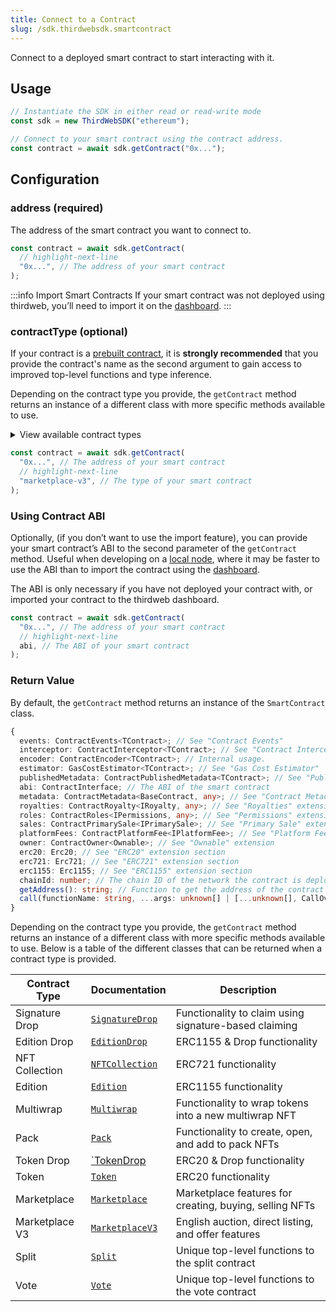 ```yaml
---
title: Connect to a Contract
slug: /sdk.thirdwebsdk.smartcontract
---
```


Connect to a deployed smart contract to start interacting with it.

## Usage

```javascript
// Instantiate the SDK in either read or read-write mode
const sdk = new ThirdWebSDK("ethereum");

// Connect to your smart contract using the contract address.
const contract = await sdk.getContract("0x...");
```

## Configuration

### address (required)

The address of the smart contract you want to connect to.

```javascript
const contract = await sdk.getContract(
  // highlight-next-line
  "0x...", // The address of your smart contract
);
```

:::info Import Smart Contracts
If your smart contract was not deployed using thirdweb, you&rsquo;ll need to import it on the [dashboard](/dashboard).
:::

### contractType (optional)

If your contract is a [prebuilt contract](/prebuilt-contracts), it is **strongly recommended**
that you provide the contract's name as the second argument to gain access to
improved top-level functions and type inference.

Depending on the contract type you provide, the `getContract` method returns an instance
of a different class with more specific methods available to use.

<details>
  <summary>View available contract types</summary>
  <div>
    <ul>
      <li>
        <b>NFT Drop</b>: <code>"nft-drop"</code>
      </li>
      <li>
        <b>Signature Drop</b>: <code>"signature-drop"</code>
      </li>
      <li>
        <b>Edition Drop</b>: <code>"edition-drop"</code>
      </li>
      <li>
        <b>NFT Collection</b>: <code>"nft-collection"</code>
      </li>
      <li>
        <b>Edition</b>: <code>"edition"</code>
      </li>
      <li>
        <b>Multiwrap</b>: <code>"multiwrap"</code>
      </li>
      <li>
        <b>Pack</b>: <code>"pack"</code>
      </li>
      <li>
        <b>Token Drop</b>: <code>"token-drop"</code>
      </li>
      <li>
        <b>Token</b>: <code>"token"</code>
      </li>
      <li>
        <b>Marketplace</b>: <code>"marketplace"</code> |{" "}
        <code>"marketplace-v3"</code>
      </li>
      <li>
        <b>Split</b>: <code>"split"</code>
      </li>
      <li>
        <b>Vote</b>: <code>"vote"</code>
      </li>
    </ul>
  </div>
</details>

```javascript
const contract = await sdk.getContract(
  "0x...", // The address of your smart contract
  // highlight-next-line
  "marketplace-v3", // The type of your smart contract
);
```

### Using Contract ABI

Optionally, (if you don&rsquo;t want to use the import feature),
you can provide your smart contract&rsquo;s ABI to the second parameter of the `getContract` method.
Useful when developing on a [local node](https://docs-fjt5whjye.thirdweb-preview.com/sdk/set-up-the-sdk/backend#local-nodes),
where it may be faster to use the ABI than to import the contract using the [dashboard](/dashboard).

The ABI is only necessary if you have not deployed your contract with, or imported your contract
to the thirdweb dashboard.

```javascript
const contract = await sdk.getContract(
  "0x...", // The address of your smart contract
  // highlight-next-line
  abi, // The ABI of your smart contract
);
```

### Return Value

By default, the `getContract` method returns an instance of the `SmartContract` class.

```typescript
{
  events: ContractEvents<TContract>; // See "Contract Events"
  interceptor: ContractInterceptor<TContract>; // See "Contract Interceptor"
  encoder: ContractEncoder<TContract>; // Internal usage.
  estimator: GasCostEstimator<TContract>; // See "Gas Cost Estimator"
  publishedMetadata: ContractPublishedMetadata<TContract>; // See "Publish" documentation
  abi: ContractInterface; // The ABI of the smart contract
  metadata: ContractMetadata<BaseContract, any>; // See "Contract Metadata" extension
  royalties: ContractRoyalty<IRoyalty, any>; // See "Royalties" extension
  roles: ContractRoles<IPermissions, any>; // See "Permissions" extension
  sales: ContractPrimarySale<IPrimarySale>; // See "Primary Sale" extension
  platformFees: ContractPlatformFee<IPlatformFee>; // See "Platform Fees" extension
  owner: ContractOwner<Ownable>; // See "Ownable" extension
  erc20: Erc20; // See "ERC20" extension section
  erc721: Erc721; // See "ERC721" extension section
  erc1155: Erc1155; // See "ERC1155" extension section
  chainId: number; // The chain ID of the network the contract is deployed on
  getAddress(): string; // Function to get the address of the contract
  call(functionName: string, ...args: unknown[] | [...unknown[], CallOverrides]): Promise<any>; // Call a function on the contract
}
```

Depending on the contract type you provide, the `getContract` method returns an instance
of a different class with more specific methods available to use.
Below is a table of the different classes that can be returned when a contract type is provided.

| Contract Type  | Documentation                                     | Description                                             |
| -------------- | ------------------------------------------------- | ------------------------------------------------------- |
| Signature Drop | [`SignatureDrop`](/typescript/sdk.signaturedrop`) | Functionality to claim using signature-based claiming   |
| Edition Drop   | [`EditionDrop`](/typescript/sdk.editiondrop)      | ERC1155 & Drop functionality                            |
| NFT Collection | [`NFTCollection`](/typescript/sdk.nftcollection)  | ERC721 functionality                                    |
| Edition        | [`Edition`](/typescript/sdk.edition)              | ERC1155 functionality                                   |
| Multiwrap      | [`Multiwrap`](/typescript/sdk.multiwrap)          | Functionality to wrap tokens into a new multiwrap NFT   |
| Pack           | [`Pack`](/typescript/sdk.pack)                    | Functionality to create, open, and add to pack NFTs     |
| Token Drop     | [`TokenDrop ](/typescript/sdk.tokendrop)          | ERC20 & Drop functionality                              |
| Token          | [`Token`](/typescript/sdk.token)                  | ERC20 functionality                                     |
| Marketplace    | [`Marketplace`](/typescript/sdk.marketplace)      | Marketplace features for creating, buying, selling NFTs |
| Marketplace V3 | [`MarketplaceV3`](/typescript/sdk.marketplacev3)  | English auction, direct listing, and offer features     |
| Split          | [`Split`](/typescript/sdk.split)                  | Unique top-level functions to the split contract        |
| Vote           | [`Vote`](/typescript/sdk.vote)                    | Unique top-level functions to the vote contract         |
